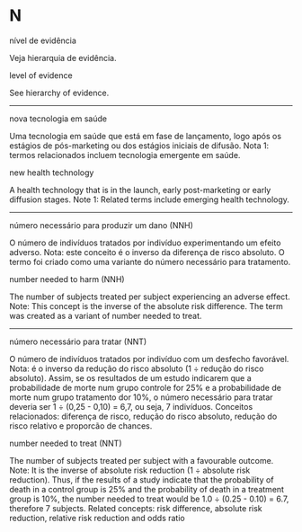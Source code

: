 # N {-}

nível de evidência

Veja hierarquia de evidência.

level of evidence

See hierarchy of evidence.

******

nova tecnologia em saúde

Uma tecnologia em saúde que está em fase de lançamento, logo após os estágios de pós-marketing ou dos estágios iniciais de difusão. Nota 1: termos relacionados incluem tecnologia emergente em saúde.

new health technology

A health technology that is in the launch, early post-marketing or early diffusion stages. Note 1: Related terms include emerging health technology.

******

número necessário para produzir um dano (NNH)

O número de indivíduos tratados por indivíduo experimentando um efeito adverso. Nota: este conceito é o inverso da diferença de risco absoluto. O termo foi criado como uma variante do número necessário para tratamento.

number needed to harm (NNH)

The number of subjects treated per subject experiencing an adverse effect. Note: This concept is the inverse of the absolute risk difference. The term was created as a variant of number needed to treat.

******

número necessário para tratar (NNT)

O número de indivíduos tratados por indivíduo com um desfecho favorável. Nota: é o inverso da redução do risco absoluto (1 ÷ redução do risco absoluto). Assim, se os resultados de um estudo indicarem que a probabilidade de morte num grupo controle for 25% e a probabilidade de morte num grupo tratamento dor 10%, o número necessário para tratar deveria ser 1 ÷ (0,25 - 0,10) = 6,7, ou seja, 7 indivíduos. Conceitos relacionados: diferença de risco, redução do risco absoluto, redução do risco relativo e proporcão de chances.

number needed to treat (NNT)

The number of subjects treated per subject with a favourable outcome. Note: It is the inverse of absolute risk reduction (1 ÷ absolute risk reduction). Thus, if the results of a study indicate that the probability of death in a control group is 25% and the probability of death in a treatment group is 10%, the number needed to treat would be 1.0 ÷ (0.25 - 0.10) = 6.7, therefore 7 subjects. Related concepts: risk difference, absolute risk reduction, relative risk reduction and odds ratio
